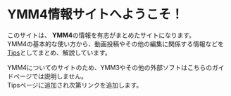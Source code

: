 # YMM4情報サイトへようこそ！

このサイトは、 **YMM4**の情報を有志がまとめたサイトになります。  
YMM4の基本的な使い方から、動画投稿やその他の編集に関係する情報などを[Tips](/tips/page/1/)としてまとめ、解説しています。

YMM4についてのサイトのため、YMM3やその他の外部ソフトはこちらのガイドページでは説明しません。  
Tipsページに追加され次第リンクを追加します。
